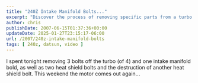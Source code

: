 ---
title: "240Z Intake Manifold Bolts..."
excerpt: "Discover the process of removing specific parts from a turbo motor in this detailed tutorial with an embedded video guide."
author: chris
publishDate: 2007-06-15T01:37:36+00:00
updateDate: 2025-01-27T23:15:17-06:00
url: /2007/240z-intake-manifold-bolts
tags: [ 240z, datsun, video ]
---

<YouTubeEmbed videoId="WDRsQYWPIkQ" title="Project 240Z Intake Manifold Bolts..." publishDate="2007-06-15T01:37:36+00:00" description="Discover the process of removing specific parts from a turbo motor in this detailed tutorial with an embedded video guide." />

I spent tonight removing 3 bolts off the turbo (of 4) and one intake manifold bold, as well as two heat shield bolts and the destruction of another heat shield bolt. This weekend the motor comes out again...
